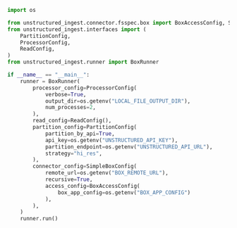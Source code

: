 ```python Python Ingest v1
import os

from unstructured_ingest.connector.fsspec.box import BoxAccessConfig, SimpleBoxConfig
from unstructured_ingest.interfaces import (
    PartitionConfig,
    ProcessorConfig,
    ReadConfig,
)
from unstructured_ingest.runner import BoxRunner

if __name__ == "__main__":
    runner = BoxRunner(
        processor_config=ProcessorConfig(
            verbose=True,
            output_dir=os.getenv("LOCAL_FILE_OUTPUT_DIR"),
            num_processes=2,
        ),
        read_config=ReadConfig(),
        partition_config=PartitionConfig(
            partition_by_api=True,
            api_key=os.getenv("UNSTRUCTURED_API_KEY"),
            partition_endpoint=os.getenv("UNSTRUCTURED_API_URL"),
            strategy="hi_res",
        ),
        connector_config=SimpleBoxConfig(
            remote_url=os.getenv("BOX_REMOTE_URL"),
            recursive=True,
            access_config=BoxAccessConfig(
                box_app_config=os.getenv("BOX_APP_CONFIG")
            ),
        ),
    )
    runner.run()
```
